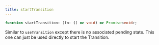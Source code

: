 ---
title: startTransition
---

```ts
function startTransition: (fn: () => void) => Promise<void>;

```

Similar to `useTransition` except there is no associated pending state. 
This one can just be used directly to start the Transition.
